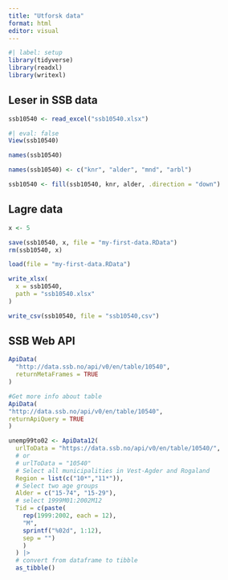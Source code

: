```yaml
---
title: "Utforsk data"
format: html
editor: visual
---
```


```r
#| label: setup
library(tidyverse)
library(readxl)
library(writexl)
```

## Leser in SSB data

```r
ssb10540 <- read_excel("ssb10540.xlsx")
```

```r
#| eval: false
View(ssb10540)
```

```r
names(ssb10540)
```

```r
names(ssb10540) <- c("knr", "alder", "mnd", "arbl")
```

```r
ssb10540 <- fill(ssb10540, knr, alder, .direction = "down") 
```

## Lagre data

```r
x <- 5
```

```r
save(ssb10540, x, file = "my-first-data.RData")
rm(ssb10540, x)
```

```r
load(file = "my-first-data.RData")
```

```r
write_xlsx(
  x = ssb10540,
  path = "ssb10540.xlsx"
)
```

```r
write_csv(ssb10540, file = "ssb10540,csv")
```



## SSB Web API

```r
ApiData(
  "http://data.ssb.no/api/v0/en/table/10540",
  returnMetaFrames = TRUE
)
```

```r
#Get more info about table
ApiData(
"http://data.ssb.no/api/v0/en/table/10540",
returnApiQuery = TRUE
) 
```

```r
unemp99to02 <- ApiData12(
  urlToData = "https://data.ssb.no/api/v0/en/table/10540/",
  # or
  # urlToData = "10540"
  # Select all municipalities in Vest-Agder and Rogaland
  Region = list(c("10*","11*")),
  # Select two age groups
  Alder = c("15-74", "15-29"),
  # select 1999M01:2002M12
  Tid = c(paste(
    rep(1999:2002, each = 12), 
    "M",
    sprintf("%02d", 1:12), 
    sep = "")
    )
  ) |> 
  # convert from dataframe to tibble
  as_tibble()
```

